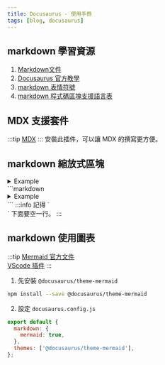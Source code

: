 ```yaml
---
title: Docusaurus - 使用手冊
tags: [blog, docusaurus]
---
```

## markdown 學習資源
1. [Markdown文件](https://markdown.tw/)
2. [Docusaurus 官方教學](https://docusaurus.io/zh-CN/docs/markdown-features)
3. [markdown 表情符號](https://gist.github.com/rxaviers/7360908)
4. [markdown 程式碼區塊支援語言表](https://prismjs.com/#supported-languages)

## MDX 支援套件
:::tip
[MDX](https://marketplace.visualstudio.com/items?itemName=unifiedjs.vscode-mdx)
:::
安裝此插件，可以讓 MDX 的撰寫更方便。

## markdown 縮放式區塊
<details>
<summary>Example</summary>

Here is an example
</details>
```markdown
<details>
<summary>Example</summary>

Here is an example
</details>
```
:::info
記得 `<summary></summary>` 下面要空一行。
:::

## markdown 使用圖表
:::tip
[Mermaid 官方文件](https://mermaid.js.org/intro/)  
[VScode 插件](https://marketplace.visualstudio.com/items?itemName=bierner.markdown-mermaid)
:::
1. 先安裝 `@docusaurus/theme-mermaid`
```bash
npm install --save @docusaurus/theme-mermaid
```
2. 設定 `docusaurus.config.js`
```js
export default {
  markdown: {
    mermaid: true,
  },
  themes: ['@docusaurus/theme-mermaid'],
};
```